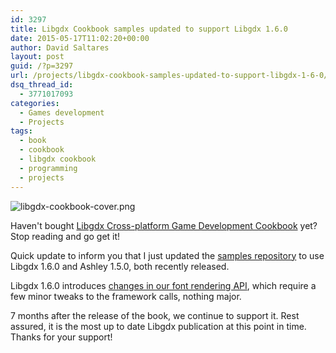 ```yaml
---
id: 3297
title: Libgdx Cookbook samples updated to support Libgdx 1.6.0
date: 2015-05-17T11:02:20+00:00
author: David Saltares
layout: post
guid: /?p=3297
url: /projects/libgdx-cookbook-samples-updated-to-support-libgdx-1-6-0/
dsq_thread_id:
  - 3771017093
categories:
  - Games development
  - Projects
tags:
  - book
  - cookbook
  - libgdx cookbook
  - programming
  - projects
---
```


![libgdx-cookbook-cover.png](/img/libgdx-cookbook-cover.webp)

Haven't bought [Libgdx Cross-platform Game Development Cookbook](https://www.packtpub.com/game-development/libgdx-cross-platform-game-development-cookbook)
yet? Stop reading and go get it!

Quick update to inform you that I just updated the
[samples repository](https://github.com/dsaltares/libgdx-cookbook) to use Libgdx 1.6.0
and Ashley 1.5.0, both recently released.

Libgdx 1.6.0 introduces [changes in our font rendering API](http://www.badlogicgames.com/wordpress/?p=3658),
which require a few minor tweaks to the framework calls, nothing major.

7 months after the release of the book, we continue to support it. Rest assured, it is the most up to date Libgdx publication at this point in time. Thanks for your support!
